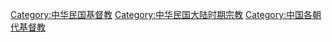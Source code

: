 [[Category:中华民国基督教|Category:中华民国基督教]]
[[Category:中华民国大陆时期宗教|Category:中华民国大陆时期宗教]]
[[Category:中国各朝代基督教|Category:中国各朝代基督教]]